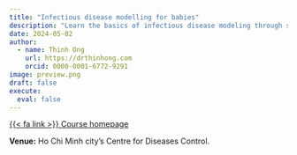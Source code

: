 ```yaml
---
title: "Infectious disease modelling for babies"
description: "Learn the basics of infectious disease modeling through step-by-step lessons. Perfect for curious minds of all ages."
date: 2024-05-02
author:
  - name: Thinh Ong
    url: https://drthinhong.com
    orcid: 0000-0001-6772-9291
image: preview.png
draft: false
execute:
  eval: false
---
```


[{{< fa link >}} Course homepage](https://drthinhong.com/idm4b/){.btn .btn-outline-secondary role="button"}

**Venue:** Ho Chi Minh city's Centre for Diseases Control.